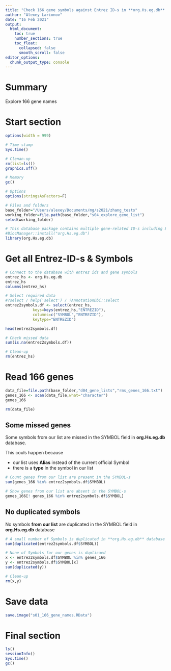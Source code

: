 ```yaml
---
title: "Check 166 gene symbols against Entrez ID-s in **org.Hs.eg.db** database"
author: "Alexey Larionov"
date: "16 Feb 2021"
output:
  html_document:
    toc: true
    number_sections: true
    toc_float: 
      collapsed: false
      smooth_scroll: false
editor_options:
  chunk_output_type: console
---
```


# Summary

Explore 166 gene names  

# Start section

<style>
pre {
  overflow-x: auto;
}
pre code {
  word-wrap: normal;
  white-space: pre;
}
</style>

```r
options(width = 999)
```

```r

# Time stamp
Sys.time()

# Clenan-up
rm(list=ls())
graphics.off()

# Memory
gc()

# Options
options(stringsAsFactors=F)

# Files and folders
base_folder="/Users/alexey/Documents/mg/s2021/zhang_tests"
working_folder=file.path(base_folder,"s04_explore_gene_list")
setwd(working_folder)

# This database package contains multiple gene-related ID-s including Entrez-ids and gene Symbols
#BiocManager::install("org.Hs.eg.db")
library(org.Hs.eg.db)

```

# Get all Entrez-ID-s & Symbols

```r

# Connect to the database with entrez ids and gene symbols
entrez_hs <- org.Hs.eg.db
entrez_hs
columns(entrez_hs)

# Select required data
#?select / help('select') / ?AnnotationDbi::select
entrez2symbols.df <- select(entrez_hs,
            keys=keys(entrez_hs,"ENTREZID"),
            columns=c("SYMBOL","ENTREZID"),
            keytype="ENTREZID")

head(entrez2symbols.df)

# Check missed data
sum(is.na(entrez2symbols.df))

# Clean-up
rm(entrez_hs)

```

# Read 166 genes

```r

data_file=file.path(base_folder,"d04_gene_lists","rms_genes_166.txt")
genes_166 <- scan(data_file,what="character")
genes_166

rm(data_file)

```

## Some missed genes

Some symbols from our list are missed in the SYMBOL field in **org.Hs.eg.db** database.  

This couls happen because  

- our list uses **Alias** instead of the current official Symbol  
- there is a **typo** in the symbol in our list  

```r

# Count genes from our list are present in the SYMBOL-s
sum(genes_166 %in% entrez2symbols.df$SYMBOL)

# Show genes from our list are absent in the SYMBOL-s
genes_166[! genes_166 %in% entrez2symbols.df$SYMBOL]

```

## No duplicated symbols

No symbols **from our list** are duplicated in the SYMBOL field in **org.Hs.eg.db** database  

```r

# A small number of Symbols is duplicated in **org.Hs.eg.db** database
sum(duplicated(entrez2symbols.df$SYMBOL))

# None of Symbols for our genes is duplicaed
x <- entrez2symbols.df$SYMBOL %in% genes_166
y <- entrez2symbols.df$SYMBOL[x]
sum(duplicated(y))

# Clean-up
rm(x,y)

```

# Save data

```r

save.image("s01_166_gene_names.RData")

```

# Final section

```r

ls()
sessionInfo()
Sys.time()
gc()

```
